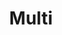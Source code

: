 ---
slug: multi
link: /projects/multi/
category: 'projects'
title: Multi
publicData: Sep 11th 2020
pagesCount: 1
pages: 
        - page:
            - image: test
            - title: Главная
sortIdx: 260
---